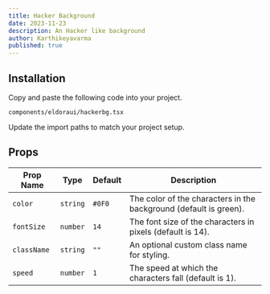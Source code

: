 ```yaml
---
title: Hacker Background
date: 2023-11-23
description: An Hacker like background
author: Karthikeyavarma
published: true
---
```


<ComponentPreview name="hackerbgdemo" />

## Installation

<Steps>

<Step>Copy and paste the following code into your project.</Step>

`components/eldoraui/hackerbg.tsx`

<ComponentSource name="hackerbg" />

<Step>Update the import paths to match your project setup.</Step>

</Steps>

## Props

| Prop Name   | Type     | Default | Description                                                       |
| ----------- | -------- | ------- | ----------------------------------------------------------------- |
| `color`     | `string` | `#0F0`  | The color of the characters in the background (default is green). |
| `fontSize`  | `number` | `14`    | The font size of the characters in pixels (default is 14).        |
| `className` | `string` | `""`    | An optional custom class name for styling.                        |
| `speed`     | `number` | `1`     | The speed at which the characters fall (default is 1).            |
